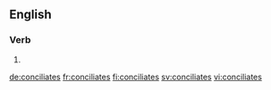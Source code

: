 
==English==

===Verb===
{{head|en|verb form}}

# {{en-third-person singular of|conciliate}}

[[de:conciliates]]
[[fr:conciliates]]
[[fi:conciliates]]
[[sv:conciliates]]
[[vi:conciliates]]